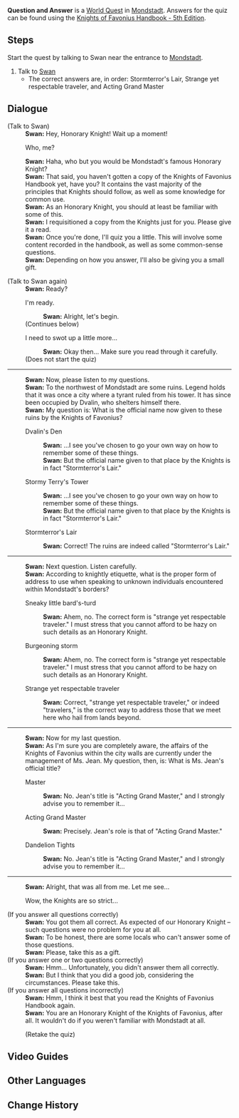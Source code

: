 {{About|the World Quest|the daily commission|Question and Answer (Commission)}}
{{Quest Infobox
|id            = 20801
|image         = Commission Question and Answer.png
|type          = World
|region        = Mondstadt
|area          = Starfell Valley
|summary       = [[Swan]] wants to test the Traveler's knowledge about the Knights of Favonius. He gives a copy of the handbook to study from for a short quiz.
|requirement   = Reach [[Adventure Rank]] 24
|next          = Question and Answer (Commission)
|startLocation = [[City of Mondstadt|Mondstadt]], [[Mondstadt]]
|exp           = 100
|mora          = 20,000
|rep           = Mondstadt
|repAmt        = 20
|other         = {{Card|Knights of Favonius Handbook - 5th Edition|5th ed.|type=Book}}{{Card|Mondstadt Hash Brown|5}}
|characters    = Swan; Traveler
}}
'''Question and Answer''' is a [[World Quest]] in [[Mondstadt]]. Answers for the quiz can be found using the [[Knights of Favonius Handbook - 5th Edition]].

==Steps==
Start the quest by talking to Swan near the entrance to [[Mondstadt]].
#Talk to [[Swan]]
#* The correct answers are, in order: Stormterror's Lair, Strange yet respectable traveler, and Acting Grand Master

==Dialogue==
{{Quest Description|Quiz Round}}
{{Dialogue start}}
;(Talk to Swan)
:'''Swan:''' Hey, Honorary Knight! Wait up a moment!
:{{DIcon}} Who, me?
:'''Swan:''' Haha, who but you would be Mondstadt's famous Honorary Knight?
:'''Swan:''' That said, you haven't gotten a copy of the Knights of Favonius Handbook yet, have you? It contains the vast majority of the principles that Knights should follow, as well as some knowledge for common use.
:'''Swan:''' As an Honorary Knight, you should at least be familiar with some of this.
:'''Swan:''' I requisitioned a copy from the Knights just for you. Please give it a read.
:'''Swan:''' Once you're done, I'll quiz you a little. This will involve some content recorded in the handbook, as well as some common-sense questions.
:'''Swan:''' Depending on how you answer, I'll also be giving you a small gift.

;(Talk to Swan again)
:'''Swan:''' Ready?
:{{DIcon}} I'm ready.
::'''Swan:''' Alright, let's begin.
:;(Continues below)
:{{DIcon}} I need to swot up a little more...
::'''Swan:''' Okay then... Make sure you read through it carefully.
:;(Does not start the quiz)
----
:'''Swan:''' Now, please listen to my questions.
:'''Swan:''' To the northwest of Mondstadt are some ruins. Legend holds that it was once a city where a tyrant ruled from his tower. It has since been occupied by Dvalin, who shelters himself there.
:'''Swan:''' My question is: What is the official name now given to these ruins by the Knights of Favonius?
:{{DIcon}} Dvalin's Den
::'''Swan:''' ...I see you've chosen to go your own way on how to remember some of these things.
::'''Swan:''' But the official name given to that place by the Knights is in fact "Stormterror's Lair."
:{{DIcon}} Stormy Terry's Tower
::'''Swan:''' ...I see you've chosen to go your own way on how to remember some of these things.
::'''Swan:''' But the official name given to that place by the Knights is in fact "Stormterror's Lair."
:{{DIcon}} Stormterror's Lair
::'''Swan:''' Correct! The ruins are indeed called "Stormterror's Lair."
----
:'''Swan:''' Next question. Listen carefully.
:'''Swan:''' According to knightly etiquette, what is the proper form of address to use when speaking to unknown individuals encountered within Mondstadt's borders?
:{{DIcon}} Sneaky little bard's-turd
::'''Swan:''' Ahem, no. The correct form is "strange yet respectable traveler." I must stress that you cannot afford to be hazy on such details as an Honorary Knight.
:{{DIcon}} Burgeoning storm
::'''Swan:''' Ahem, no. The correct form is "strange yet respectable traveler." I must stress that you cannot afford to be hazy on such details as an Honorary Knight.
:{{DIcon}} Strange yet respectable traveler
::'''Swan:''' Correct, "strange yet respectable traveler," or indeed "travelers," is the correct way to address those that we meet here who hail from lands beyond.
----
:'''Swan:''' Now for my last question.
:'''Swan:''' As I'm sure you are completely aware, the affairs of the Knights of Favonius within the city walls are currently under the management of Ms. Jean. My question, then, is: What is Ms. Jean's official title?
:{{DIcon}} Master
::'''Swan:''' No. Jean's title is "Acting Grand Master," and I strongly advise you to remember it...
:{{DIcon}} Acting Grand Master
::'''Swan:''' Precisely. Jean's role is that of "Acting Grand Master."
:{{DIcon}} Dandelion Tights
::'''Swan:''' No. Jean's title is "Acting Grand Master," and I strongly advise you to remember it...
----
:'''Swan:''' Alright, that was all from me. Let me see...
:{{DIcon}} Wow, the Knights are so strict...
;(If you answer all questions correctly)
:'''Swan:''' You got them all correct. As expected of our Honorary Knight – such questions were no problem for you at all.
:'''Swan:''' To be honest, there are some locals who can't answer some of those questions.
:'''Swan:''' Please, take this as a gift.
;(If you answer one or two questions correctly)
:'''Swan:''' Hmm... Unfortunately, you didn't answer them all correctly.
:'''Swan:''' But I think that you did a good job, considering the circumstances. Please take this.
;(If you answer all questions incorrectly)
:'''Swan:''' Hmm, I think it best that you read the Knights of Favonius Handbook again.
:'''Swan:''' You are an Honorary Knight of the Knights of Favonius, after all. It wouldn't do if you weren't familiar with Mondstadt at all.
:;(Retake the quiz)
{{Dialogue end}}

==Video Guides==
{{EVT
|video1   = rqnQdZhngrw
|caption1 = Question and Answer

|video2   = SM7Y61pOw8Q
|caption2 = Question and Answer Guide
}}

==Other Languages==
{{Other Languages
|en      = Question and Answer
|zhs     = 骑士团手册问答
|zhs_rm  = Qíshì-tuán Shǒucè Wèndá
|zht     = 騎士團手冊問答
|zht_rm  = Qíshì-tuán Shǒucè Wèndá
|zh_tl   = Knights Handbook Q&A
|ja      = 騎士団ガイドの応答
|ja_rm   = Kishidan Gaido no Outou
|ja_tl   = Answer of the Knight Guide
|ko      = 기사단 매뉴얼 문답
|ko_rm   = 
|ko_tl   = 
|es      = Cuestionario sobre el «Manual de los Caballeros»
|es_tl   = Questionnaire about the «Knights Manual»
|fr      = Quiz de l'Ordre
|fr_tl   = Quiz of the Order
|ru      = Вопросы и ответы
|ru_tl   = Questions and Answers
|th      = ถามตอบคู่มือแนะนำของกองอัศวิน
|th_rm   = 
|th_tl   = 
|vi      = Hỏi Đáp Sổ Tay Đội Kỵ Sĩ
|vi_tl   = 
|de      = Das Handbuch-Quiz
|de_tl   = The Handbook-Quiz
|id      = Tanya Jawab Buku Panduan Knight
|id_tl   = Question and Answer about the Knight Manual
|pt      = Questionário sobre o Manual dos Cavaleiros de Favonius
|pt_tl   = Questionnaire about the Manual of the Knights of Favonius
}}

==Change History==
{{Change History|1.0}}